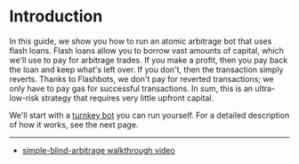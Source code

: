 # Introduction

In this guide, we show you how to run an atomic arbitrage bot that uses flash loans. Flash loans allow you to borrow vast amounts of capital, which we'll use to pay for arbitrage trades. If you make a profit, then you pay back the loan and keep what's left over. If you don't, then the transaction simply reverts. Thanks to Flashbots, we don't pay for reverted transactions; we only have to pay gas for successful transactions. In sum, this is an ultra-low-risk strategy that requires very little upfront capital.

We'll start with a [turnkey bot](https://github.com/flashbots/simple-blind-arbitrage) you can run yourself. For a detailed description of how it works, see the next page. 

---

- [simple-blind-arbitrage walkthrough video](https://youtu.be/Twcr2vZ1tRU?si=krmJbMH5htNTd-HK)
